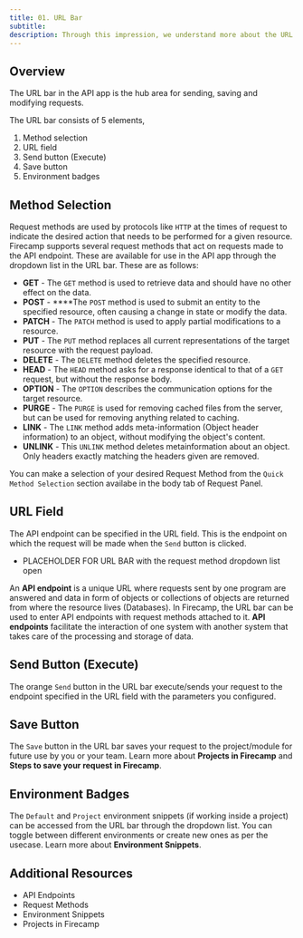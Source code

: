 ```yaml
---
title: 01. URL Bar
subtitle:
description: Through this impression, we understand more about the URL bar in the API app of Firecamp
---
```


## Overview

The URL bar in the API app is the hub area for sending, saving and modifying requests.

The URL bar consists of 5 elements,
1. Method selection
2. URL field
3. Send button (Execute)
4. Save button
5. Environment badges

## Method Selection
Request methods are used by protocols like `HTTP` at the times of request to indicate the desired action that needs to be performed for a given resource. Firecamp supports several request methods that act on requests made to the API endpoint. These are available for use in the API app through the dropdown list in the URL bar. These are as follows:

- **GET** - The `GET` method is used to retrieve data and should have no other effect on the data.
- **POST** - ****The `POST` method is used to submit an entity to the specified resource, often causing a change in state or modify the data.
- **PATCH** - The `PATCH` method is used to apply partial modifications to a resource.
- **PUT** - The `PUT` method replaces all current representations of the target resource with the request payload.
- **DELETE** - The `DELETE` method deletes the specified resource.
- **HEAD** - The `HEAD` method asks for a response identical to that of a `GET` request, but without the response body.
- **OPTION** - The `OPTION` describes the communication options for the target resource.
- **PURGE** - The `PURGE` is used for removing cached files from the server, but can be used for removing anything related to caching.
- **LINK** - The `LINK` method adds meta-information (Object header information) to an object, without modifying the object's content.
- **UNLINK** - This `UNLINK` method deletes metainformation about an object. Only headers exactly matching the headers given are removed.

You can make a selection of your desired Request Method from the `Quick Method Selection` section availabe in the body tab of Request Panel.

## URL Field
The API endpoint can be specified in the URL field. This is the endpoint on which the request will be made when the `Send` button is clicked.

- PLACEHOLDER FOR URL BAR with the request method dropdown list open

An **API endpoint** is a unique URL where requests sent by one program are answered and data in form of objects or collections of objects are returned from where the resource lives (Databases). In Firecamp, the URL bar can be used to enter API endpoints with request methods attached to it. **API endpoints** facilitate the interaction of one system with another system that takes care of the processing and storage of data.

## Send Button (Execute)
The orange `Send` button in the URL bar execute/sends your request to the endpoint specified in the URL field with the parameters you configured.

## Save Button
The `Save` button in the URL bar saves your request to the project/module for future use by you or your team. Learn more about **Projects in Firecamp** and **Steps to save your request in Firecamp**.

## Environment Badges
The `Default` and `Project` environment snippets (if working inside a project) can be accessed from the URL bar through the dropdown list. You can toggle between different environments or create new ones as per the usecase. Learn more about **Environment Snippets**.

## Additional Resources

- API Endpoints
- Request Methods
- Environment Snippets
- Projects in Firecamp
